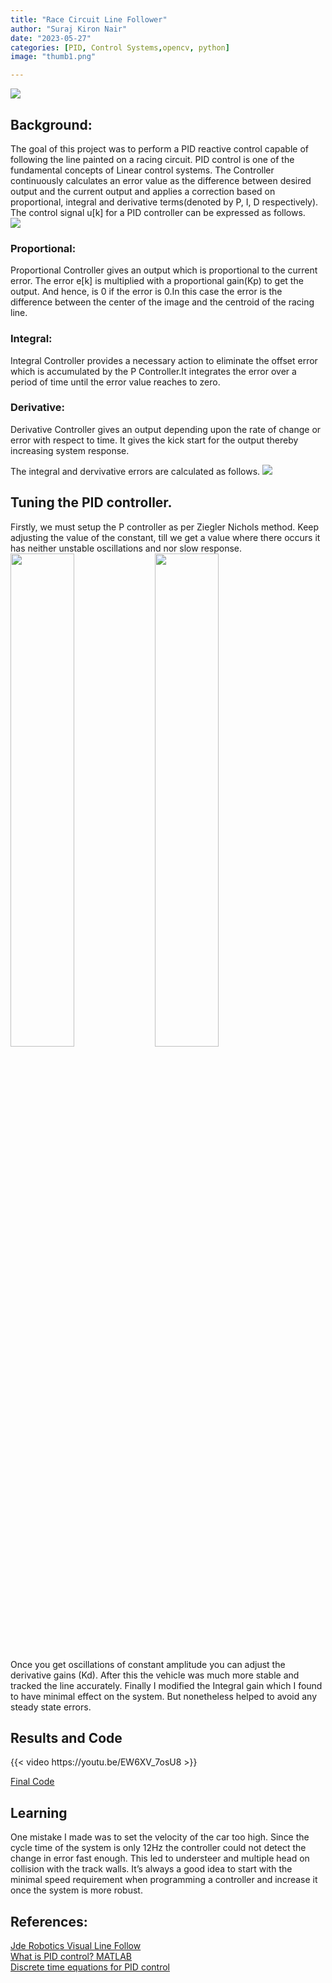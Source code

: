 ```yaml
---
title: "Race Circuit Line Follower"
author: "Suraj Kiron Nair"
date: "2023-05-27"
categories: [PID, Control Systems,opencv, python]
image: "thumb1.png"

---
```

![](thumb1.png)

## Background:<br/>

The goal of this project was to perform a PID reactive control capable of following the line painted on a racing circuit. PID control is one of the fundamental concepts of Linear control systems. The Controller continuously calculates an error value as the difference between desired output and the current output and applies a correction based on proportional, integral and derivative terms(denoted by P, I, D respectively). The control signal u[k] for a PID controller can be expressed as follows.<br/>
![](eqn1.png){fig-align="center"}<br/>

### Proportional:<br/>
Proportional Controller gives an output which is proportional to the current error. The error e[k] is multiplied with a proportional gain(Kp) to get the output. And hence, is 0 if the error is 0.In this case the error is the difference between the center of the image and the centroid of the racing line.

### Integral:<br/>
Integral Controller provides a necessary action to eliminate the offset error which is accumulated by the P Controller.It integrates the error over a period of time until the error value reaches to zero. 

### Derivative:<br/>
Derivative Controller gives an output depending upon the rate of change or error with respect to time. It gives the kick start for the output thereby increasing system response. 

The integral and dervivative errors are calculated as follows.
![](eqn2.png)

## Tuning the PID controller.

Firstly, we must setup the P controller as per Ziegler Nichols method. Keep adjusting the value of the constant, till we get a value where there occurs it has neither unstable oscillations and nor slow response. <br/>
![](https://jderobot.github.io/RoboticsAcademy/assets/images/exercises/follow_line/oscillations.gif){fig-alt="Unstable Oscillations"width=45%}
![](https://jderobot.github.io/RoboticsAcademy/assets/images/exercises/follow_line/slowresponse.gif){fig-alt="Slow response"width=45%}<br/>

Once you get oscillations of constant amplitude you can adjust the derivative gains (Kd). After this the vehicle was much more stable and tracked the line accurately. Finally I modified the Integral gain which I found to have minimal effect on the system. But nonetheless helped to avoid any steady state errors.

## Results and Code

{{< video https://youtu.be/EW6XV_7osU8 >}}

[Final Code](https://github.com/surajkiron/Robotics-Projects/tree/53683d38234db869c967596dfe763f2cc7708142/VisualLineFollow)

## Learning

One mistake I made was to set the velocity of the car too high. Since the cycle time of the system is only 12Hz the controller could not detect the change in error fast enough. This led to understeer and multiple head on collision with the track walls. It's always a good idea to start with the minimal speed requirement when programming a controller and increase it once the system is more robust.

## References:<br/>
[Jde Robotics Visual Line Follow](https://jderobot.github.io/RoboticsAcademy/exercises/AutonomousCars/follow_line/)<br/>
[What is PID control? MATLAB](https://www.youtube.com/watch?v=wkfEZmsQqiA&list=PLn8PRpmsu08pQBgjxYFXSsODEF3Jqmm-y&ab_channel=MATLAB)<br/>
[Discrete time equations for PID control](https://engineering.stackexchange.com/questions/26537/what-is-a-definitive-discrete-pid-controller-equation)<br/>